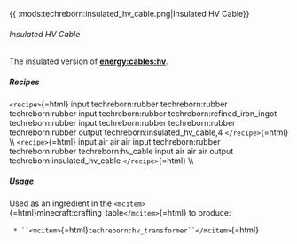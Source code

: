 {{ :mods:techreborn:insulated_hv_cable.png|Insulated HV
Cable}}

###### Insulated HV Cable

The insulated version of
**[energy:cables:hv](energy:cables:hv "wikilink")**.

##### Recipes

`<recipe>`{=html} input techreborn:rubber techreborn:rubber
techreborn:rubber input techreborn:rubber techreborn:refined_iron_ingot
techreborn:rubber input techreborn:rubber techreborn:rubber
techreborn:rubber output techreborn:insulated_hv_cable,4
`</recipe>`{=html} \\\\ `<recipe>`{=html} input air air air input
techreborn:rubber techreborn:rubber techreborn:hv_cable input air air
air output techreborn:insulated_hv_cable `</recipe>`{=html} \\\\

##### Usage

Used as an ingredient in the
`<mcitem>`{=html}minecraft:crafting_table`</mcitem>`{=html} to produce:

` * ``<mcitem>`{=html}`techreborn:hv_transformer``</mcitem>`{=html}
